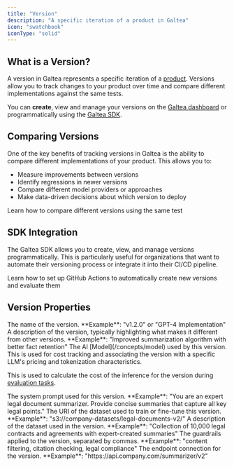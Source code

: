 ```yaml
---
title: "Version"
description: "A specific iteration of a product in Galtea"
icon: "swatchbook"
iconType: "solid"
---
```



## What is a Version?

A version in Galtea represents a specific iteration of a [product](/concepts/product). Versions allow you to track changes to your product over time and compare different implementations against the same tests.

You can **create**, view and manage your versions on the [Galtea dashboard](https://platform.galtea.ai/) or programmatically using the [Galtea SDK](/sdk/api/version/service).

## Comparing Versions

One of the key benefits of tracking versions in Galtea is the ability to compare different implementations of your product. This allows you to:

- Measure improvements between versions
- Identify regressions in newer versions
- Compare different model providers or approaches
- Make data-driven decisions about which version to deploy

<Card title="Run a Comparison Evaluation" icon="clipboard-check" iconType="solid" href="/concepts/product/version/session/evaluation">
  Learn how to compare different versions using the same test
</Card>

## SDK Integration

The Galtea SDK allows you to create, view, and manage versions programmatically. This is particularly useful for organizations that want to automate their versioning process or integrate it into their CI/CD pipeline.

<CardGroup cols={2}>
  <SDKVersionServiceCard />
  <Card title="GitHub Actions" icon="code-compare" href="/sdk/integrations/github-actions">
    Learn how to set up GitHub Actions to automatically create new versions and evaluate them
  </Card>
</CardGroup>

## Version Properties

<ResponseField name="Version Name" type="Text" required>
  The name of the version. **Example**: "v1.2.0" or "GPT-4 Implementation"
</ResponseField>

<ResponseField name="Version Description" type="Text">
  A description of the version, typically highlighting what makes it different from other versions. **Example**: "Improved summarization algorithm with better fact retention"
</ResponseField>

<ResponseField name="Model" type="Model" required>
  The AI [Model](/concepts/model) used by this version. This is used for cost tracking and associating the version with a specific LLM's pricing and tokenization characteristics.

  This is used to calculate the cost of the inference for the version during [evaluation tasks](/concepts/product/version/session/evaluation/task).
</ResponseField>

<ResponseField name="System Prompt" type="Text">
  The system prompt used for this version. **Example**: "You are an expert legal document summarizer. Provide concise summaries that capture all key legal points."
</ResponseField>

<ResponseField name="Dataset URI" type="Text">
  The URI of the dataset used to train or fine-tune this version. **Example**: "s3://company-datasets/legal-documents-v2/"
</ResponseField>

<ResponseField name="Dataset Description" type="Text">
  A description of the dataset used in the version. **Example**: "Collection of 10,000 legal contracts and agreements with expert-created summaries"
</ResponseField>

<ResponseField name="Guardrails" type="Text">
  The guardrails applied to the version, separated by commas. **Example**: "content filtering, citation checking, legal compliance"
</ResponseField>

<ResponseField name="Endpoint" type="Text">
  The endpoint connection for the version. **Example**: "https://api.company.com/summarizer/v2"
</ResponseField>